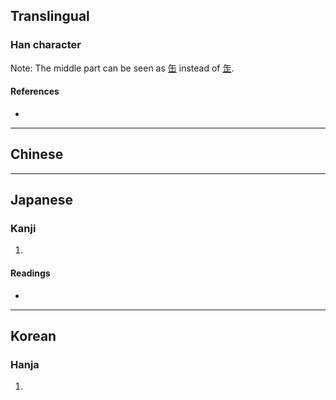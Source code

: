 {{also|衔}}
{{character info}}
{{character info|0x2F844}}
==Translingual==

===Han character===
{{Han char|rn=30|rad=口|as=08|sn=11|four=67020|canj=ROML|ids=⿰口卸}}

Note: The middle part can be seen as [[缶]] instead of [[𦈢]].

====References====
* {{Han ref|kx=0196.261|dkj=03876|hdz=10656.050|uh=5563|ud=21859|bh=B0E5|bd=45285}}

----

==Chinese==
{{zh-see|銜|v}}

----

==Japanese==

===Kanji===
{{ja-kanji|grade=|rs=口08}}

# {{rfdef|ja|sort=口08}}

====Readings====
* {{ja-readings|on=[[かん]] (kan), [[がん]] (gan)|kun=[[くつわ]] (kutsuwa), [[くつばみ]] (kutsubami), [[ふくむ]] (fukumu)}}

----

==Korean==

===Hanja===
{{ko-hanja|hangeul=함|rv=ham|mr=ham}}

# {{rfdef|ko|sort=口08}}